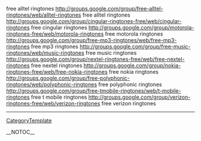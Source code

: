 free alltel ringtones http://groups.google.com/group/free-alltel-ringtones/web/alltel-ringtones free alltel ringtones
http://groups.google.com/group/cingular-ringtones-free/web/cingular-ringtones free cingular ringtones
http://groups.google.com/group/motorola-ringtones-free/web/motorola-ringtones free motorola ringtones
http://groups.google.com/group/free-mp3-ringtones/web/free-mp3-ringtones free mp3 ringtones
http://groups.google.com/group/free-music-ringtones/web/music-ringtones free music ringtones
http://groups.google.com/group/nextel-ringtones-free/web/free-nextel-ringtones free nextel ringtones
http://groups.google.com/group/nokia-ringtones-free/web/free-nokia-ringtones free nokia ringtones
http://groups.google.com/group/free-polyphonic-ringtones/web/polyphonic-ringtones free polyphonic ringtones
http://groups.google.com/group/free-tmobile-ringtones/web/t-mobile-ringtones free t mobile ringtones
http://groups.google.com/group/verizon-ringtones-free/web/verizon-ringtones free verizon ringtones
----
[[CategoryTemplate]]

__NOTOC__
